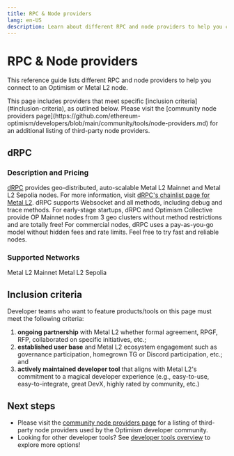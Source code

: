 ```yaml
---
title: RPC & Node providers
lang: en-US
description: Learn about different RPC and node providers to help you connect to an Optimism or Metal L2 node.
---
```



# RPC & Node providers

This reference guide lists different RPC and node providers to help you connect to an Optimism or Metal L2 node.

<Callout type="default">
  This page includes providers that meet specific [inclusion criteria](#inclusion-criteria), as outlined below. Please visit the [community node providers page](https://github.com/ethereum-optimism/developers/blob/main/community/tools/node-providers.md) for an additional listing of third-party node providers.
</Callout>


## dRPC

### Description and Pricing
[dRPC](https://drpc.org) provides geo-distributed, auto-scalable Metal L2 Mainnet and Metal L2 Sepolia nodes. For more information, visit [dRPC's chainlist page for Metal L2](https://drpc.org/chainlist/metall2). dRPC supports Websocket and all methods, including debug and trace methods. 
For early-stage startups, dRPC and Optimism Collective provide OP Mainnet nodes from 3 geo clusters without method restrictions and are totally free! 
For commercial nodes, dRPC uses a pay-as-you-go model without hidden fees and rate limits. Feel free to try fast and reliable nodes.

### Supported Networks

Metal L2 Mainnet 
Metal L2 Sepolia 


## Inclusion criteria

Developer teams who want to feature products/tools on this page must meet the following criteria:

1.  **ongoing partnership** with Metal L2 whether formal agreement, RPGF, RFP, collaborated on specific initiatives, etc.;
2.  **established user base** and Metal L2 ecosystem engagement such as governance participation, homegrown TG or Discord participation, etc.; and
3.  **actively maintained developer tool** that aligns with Metal L2's commitment to a magical developer experience (e.g., easy-to-use, easy-to-integrate, great DevX, highly rated by community, etc.)

## Next steps

*   Please visit the [community node providers page](https://github.com/ethereum-optimism/developers/blob/main/community/tools/node-providers.md) for a listing of third-party node providers used by the Optimism developer community.
*   Looking for other developer tools? See [developer tools overview](/builders/tools/overview) to explore more options!
